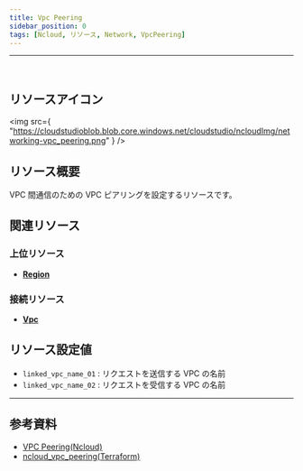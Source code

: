 ```yaml
---
title: Vpc Peering
sidebar_position: 0
tags: [Ncloud, リソース, Network, VpcPeering]
---
```


<hr />
<br />

## リソースアイコン

<img
    src={
        "https://cloudstudioblob.blob.core.windows.net/cloudstudio/ncloudImg/networking-vpc_peering.png"
    }
/>

## リソース概要

VPC 間通信のための VPC ピアリングを設定するリソースです。

## 関連リソース

### 上位リソース

-   [**Region**](https://docs.cstudio.app/ja/docs/resource/ncloud/Base/Region)

### 接続リソース

-   [**Vpc**](https://docs.cstudio.app/ja/docs/resource/ncloud/Networking/Vpc)

## リソース設定値

-   `linked_vpc_name_01` : リクエストを送信する VPC の名前
-   `linked_vpc_name_02` : リクエストを受信する VPC の名前

---

## 参考資料

-   [VPC Peering(Ncloud)](https://guide.ncloud-docs.com/docs/networking-vpc-vpcdetailedpeering)
-   [ncloud_vpc_peering(Terraform)](https://registry.terraform.io/providers/NaverCloudPlatform/ncloud/latest/docs/resources/vpc_peering)
